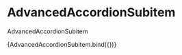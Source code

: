 
<Meta title="components/molecules/AdvancedAccordionSubitem" decorators={[withDesign]} />

# AdvancedAccordionSubitem

AdvancedAccordionSubitem

<Canvas>
  <Story
    name="Single AdvancedAccordionSubitem"
    parameters={{
      design: {
        type: 'figma',
        url: '',
      },
    }}
    args={{
      title: 'Lorem Ipsum',
    }}
  >
    {AdvancedAccordionSubitem.bind({})}
  </Story>
</Canvas>

<ArgsTable of={AdvancedAccordionSubitem} />
